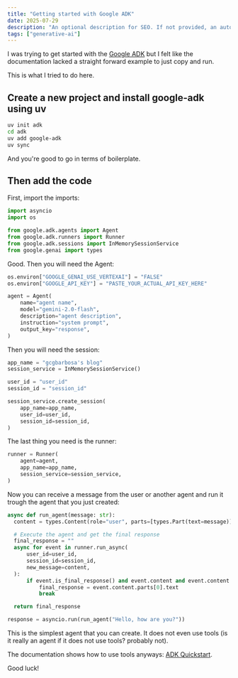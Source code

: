 ```yaml
---
title: "Getting started with Google ADK"
date: 2025-07-29
description: "An optional description for SEO. If not provided, an automatically created summary will be used."
tags: ["generative-ai"]
---
```


I was trying to get started with the [Google ADK](https://google.github.io/adk-docs/agents/llm-agents/)
but I felt like the documentation lacked a straight forward example to just copy and run.

This is what I tried to do here.

## Create a new project and install google-adk using uv

```sh
uv init adk
cd adk
uv add google-adk
uv sync
```

And you're good to go in terms of boilerplate.

## Then add the code

First, import the imports:

```python
import asyncio
import os

from google.adk.agents import Agent
from google.adk.runners import Runner
from google.adk.sessions import InMemorySessionService
from google.genai import types
```

Good. Then you will need the Agent:

```python
os.environ["GOOGLE_GENAI_USE_VERTEXAI"] = "FALSE"
os.environ["GOOGLE_API_KEY"] = "PASTE_YOUR_ACTUAL_API_KEY_HERE"

agent = Agent(
    name="agent name",
    model="gemini-2.0-flash",
    description="agent description",
    instruction="system prompt",
    output_key="response",
)
```

Then you will need the session:

```python
app_name = "gcgbarbosa's blog"
session_service = InMemorySessionService()

user_id = "user_id"
session_id = "session_id"

session_service.create_session(
    app_name=app_name,
    user_id=user_id,
    session_id=session_id,
)
```

The last thing you need is the runner:

```python
runner = Runner(
    agent=agent,
    app_name=app_name,
    session_service=session_service,
)
```

Now you can receive a message from the user or another agent and run it trough the agent that you just created:

```python
async def run_agent(message: str):
  content = types.Content(role="user", parts=[types.Part(text=message)])

  # Execute the agent and get the final response
  final_response = ""
  async for event in runner.run_async(
      user_id=user_id,
      session_id=session_id,
      new_message=content,
  ):
      if event.is_final_response() and event.content and event.content.parts:
          final_response = event.content.parts[0].text
          break

  return final_response

response = asyncio.run(run_agent("Hello, how are you?"))
```

This is the simplest agent that you can create.
It does not even use tools (is it really an agent if it does not use tools? probably not).

The documentation shows how to use tools anyways: [ADK
Quickstart](https://google.github.io/adk-docs/get-started/quickstart/#agentpy).

Good luck!
